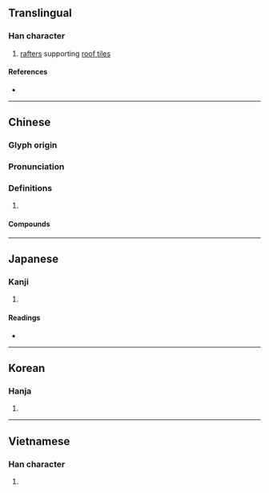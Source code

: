 {{character info}}
==Translingual==

===Han character===
{{Han char|rn=98|rad=瓦|as=11|sn=16|four=44717|canj=TWLN,XXTWL|ids=⿱⿳艹罒冖瓦(GJKV),⿱⿳卝罒冖瓦(HT)}}

# [[rafter]]s supporting [[roof tile]]s

====References====
* {{Han ref|kx=0751.230|dkj=21587|dj=1159.170|hdz=21429.070|uh=750D|ud=29965|bh=BF5F|bd=48991}}

----

==Chinese==
{{zh-forms}}

===Glyph origin===
{{Han etym}}

===Pronunciation===
{{zh-pron
|m=méng
|c=mang4
|mc=y
|oc=y
|cat=
}}

===Definitions===
{{zh-hanzi}}

# {{rfdef|zh}}

====Compounds====
{{zh-der|層甍|朱甍碧瓦|甍標|碧瓦朱甍|朱瓦碧甍|鴟甍|飛甍}}

----

==Japanese==

===Kanji===
{{ja-kanji|grade=|rs=瓦11}}

# {{rfdef|ja|sort=瓦11}}

====Readings====
* {{ja-readings
|goon=みょう
|kanon=もう
|kanyoon=ぼう
|kun=いらか
|nanori=}}

----

==Korean==

===Hanja===
{{ko-hanja|hangeul=멍|eumhun=|rv=meong|mr=mŏng|y=meng}}

# {{rfdef|ko|sort=瓦11}}

----

==Vietnamese==

===Han character===
{{vi-hantu|[[manh]], [[mành]]|rs=瓦11}}

# {{rfdef|vi|sort=瓦11}}